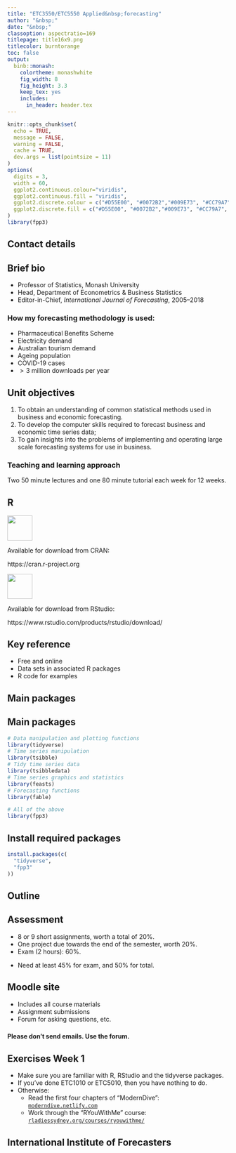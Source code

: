 ```yaml
---
title: "ETC3550/ETC5550 Applied&nbsp;forecasting"
author: "&nbsp;"
date: "&nbsp;"
classoption: aspectratio=169
titlepage: title16x9.png
titlecolor: burntorange
toc: false
output:
  binb::monash:
    colortheme: monashwhite
    fig_width: 8
    fig_height: 3.3
    keep_tex: yes
    includes:
      in_header: header.tex
---
```


```r
knitr::opts_chunk$set(
  echo = TRUE,
  message = FALSE,
  warning = FALSE,
  cache = TRUE,
  dev.args = list(pointsize = 11)
)
options(
  digits = 3,
  width = 60,
  ggplot2.continuous.colour="viridis",
  ggplot2.continuous.fill = "viridis",
  ggplot2.discrete.colour = c("#D55E00", "#0072B2","#009E73", "#CC79A7", "#E69F00", "#56B4E9", "#F0E442"),
  ggplot2.discrete.fill = c("#D55E00", "#0072B2","#009E73", "#CC79A7", "#E69F00", "#56B4E9", "#F0E442")
)
library(fpp3)
```

## Contact details

\begin{alertblock}{Lecturer:  Professor Rob Hyndman}\fontsize{13}{14}\sf
\href{mailto:rob.hyndman@monash.edu}{\faicon{envelope}  rob.hyndman@monash.edu}

\href{https://robjhyndman.com}{\faicon{home} robjhyndman.com}

\href{https://twitter.com/robjhyndman}{\faicon{twitter} @robjhyndman}

\href{https://robjhyndman.com}{\faicon{university} Room E762, Menzies Building}
\end{alertblock}

\begin{block}{Tutors}\fontsize{13}{14}\sf
\begin{itemize}\itemsep=0cm\parskip=0cm
\item Mitchell O'Hara-Wild
\item Mahdi Abolghasemi
\item Rakshitha Godahewa
\item Sayani Gupta
\item Elena Sanina
\item Ryan Thompson
\end{itemize}
\end{block}

\vspace*{10cm}

## Brief bio

  - Professor of Statistics, Monash University
  - Head, Department of Econometrics & Business Statistics
  - Editor-in-Chief, *International Journal of Forecasting*, 2005--2018

### How my forecasting methodology is used:
   - Pharmaceutical Benefits Scheme
   - Electricity demand
   - Australian tourism demand
   - Ageing population
   - COVID-19 cases
   - $>3$ million downloads per year

## Unit objectives

  1. To obtain an understanding of common statistical methods used in business and economic forecasting.
  2. To develop the computer skills required to forecast business and economic time series data;
  3. To gain insights into the problems of implementing and operating large scale forecasting systems for use in business.

### Teaching and learning approach

Two 50 minute lectures and one 80 minute tutorial each week for 12 weeks.

## R
\fontsize{14}{15}\sf

![](figs/Rlogo.png){height=1.5cm}

Available for download from CRAN:

https://cran.r-project.org

\vspace*{-0.3cm}\noindent\rule{\textwidth}{1pt}

![](figs/RStudio-Logo-Flat.png){height=1.5cm}

Available for download from RStudio:

https://www.rstudio.com/products/rstudio/download/

<!-- \placefig{.4}{1.2}{width=6cm}{figs/Rlogo} -->

<!-- \placefig{7}{3.5}{width=5.5cm}{figs/RStudio-Ball} -->

## Key reference

\begin{block}{}\bf
\hangafter=1\hangindent=.3cm
 {Hyndman, R.~J. \& Athanasopoulos, G. (2021) \emph{Forecasting: principles and practice}, 3rd edition}
\end{block}\pause
\begin{alertblock}{}\Large
\centerline{\bf OTexts.org/fpp3/}
\end{alertblock}

\pause

  * Free and online
  * Data sets in associated R packages
  * R code for examples


## Main packages

\placefig{4.2}{1.4}{width=3.8cm}{tsibble.png}
\placefig{8.0}{1.4}{width=3.8cm}{tsibbledata.png}
\placefig{2.3}{4.65}{width=3.8cm}{tidyverse.png}
\placefig{6.1}{4.65}{width=3.8cm}{feasts.png}
\placefig{9.9}{4.65}{width=3.8cm}{fable.png}

## Main packages
\fontsize{12}{13}\sf

```r
# Data manipulation and plotting functions
library(tidyverse)
# Time series manipulation
library(tsibble)
# Tidy time series data
library(tsibbledata)
# Time series graphics and statistics
library(feasts)
# Forecasting functions
library(fable)
```

\pause

```r
# All of the above
library(fpp3)
```

## Install required packages
\Large

```r
install.packages(c(
  "tidyverse",
  "fpp3"
))
```

## Outline

\hbox{\hspace*{-0.5cm}\begin{tabular}{rp{8cm}l}
\toprule
\textbf{Week} & \textbf{Topic}                      & \textbf{Chapter} \\
\midrule
1             & Introduction to forecasting and R   & 1 \\
2             & Time series graphics                & 2 \\
3             & Time series decomposition           & 3 \\
4             & The forecaster's toolbox            & 5\\
5--6          & Exponential smoothing               & 8  \\
7--9          & Forecasting with ARIMA models       & 9 \\
10--11        & Multiple regression and forecasting & 7 \\
11--12        & Dynamic regression                  & 10 \\
\bottomrule
\end{tabular}}

## Assessment
\vspace*{-0.2cm}

  - 8 or 9 short assignments, worth a total of 20%.
  - One project due towards the end of the semester, worth 20%.
  - Exam (2 hours): 60%.

\pause

\begin{block}{}\small\centering
\begin{tabular}{lll}
	  \textbf{Task}  & \textbf{Due Date}     & \textbf{Value} \\
  \midrule
    Assignments    & Sun 11:55pm each week & 2 or 4\% each\\
	  Project        & Fri 20 May            & 20\%           \\
	  Final exam     & Official exam period  & 60\%
\end{tabular}
\end{block}

\pause\vspace*{-0.3cm}

  - Need at least 45\% for exam, and 50\% for total.

\pause\begin{alertblock}{} 
\textbf{ETC5550 students:}\\ One assignment different, and extra exam question.
\end{alertblock}


## Moodle site
\fontsize{18}{24}\sf

  - Includes all course materials
  - Assignment submissions
  - Forum for asking questions, etc.

###
**Please don't send emails. Use the forum.**


## Exercises Week 1
\fontsize{18}{24}\sf

 * Make sure you are familiar with R, RStudio and the tidyverse packages.
 * If you've done ETC1010 or ETC5010, then you have nothing to do.
 * Otherwise:
   * Read the first four chapters of "ModernDive": [`moderndive.netlify.com`](https://moderndive.netlify.com/)
   * Work through the "RYouWithMe" course: [`rladiessydney.org/courses/ryouwithme/`](https://rladiessydney.org/courses/ryouwithme/)

## International Institute of Forecasters

\placefig{1}{3}{width=4cm}{iifLOGO2}

\begin{textblock}{8}(7,3)
  \begin{block}{}
  \begin{itemize}
  \item The IIF provides a prize to the top student in this subject each year.
  \item US\$100 plus one year membership.
  \end{itemize}
  \end{block}
\end{textblock}


